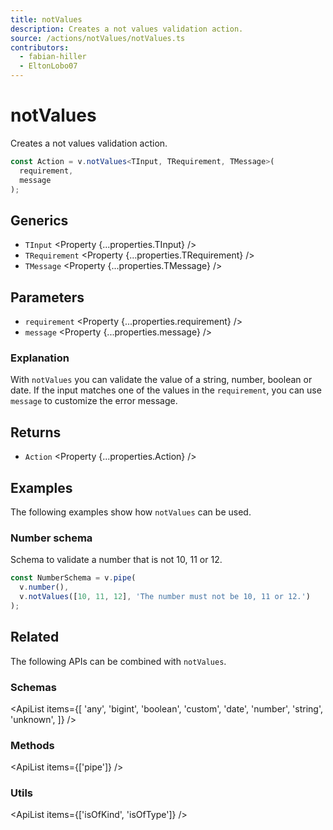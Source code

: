 ```yaml
---
title: notValues
description: Creates a not values validation action.
source: /actions/notValues/notValues.ts
contributors:
  - fabian-hiller
  - EltonLobo07
---
```



# notValues

Creates a not values validation action.

```ts
const Action = v.notValues<TInput, TRequirement, TMessage>(
  requirement,
  message
);
```

## Generics

- `TInput` <Property {...properties.TInput} />
- `TRequirement` <Property {...properties.TRequirement} />
- `TMessage` <Property {...properties.TMessage} />

## Parameters

- `requirement` <Property {...properties.requirement} />
- `message` <Property {...properties.message} />

### Explanation

With `notValues` you can validate the value of a string, number, boolean or date. If the input matches one of the values in the `requirement`, you can use `message` to customize the error message.

## Returns

- `Action` <Property {...properties.Action} />

## Examples

The following examples show how `notValues` can be used.

### Number schema

Schema to validate a number that is not 10, 11 or 12.

```ts
const NumberSchema = v.pipe(
  v.number(),
  v.notValues([10, 11, 12], 'The number must not be 10, 11 or 12.')
);
```

## Related

The following APIs can be combined with `notValues`.

### Schemas

<ApiList
  items={[
    'any',
    'bigint',
    'boolean',
    'custom',
    'date',
    'number',
    'string',
    'unknown',
  ]}
/>

### Methods

<ApiList items={['pipe']} />

### Utils

<ApiList items={['isOfKind', 'isOfType']} />
